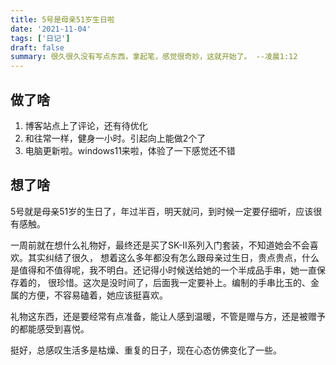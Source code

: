 ```yaml
---
title: 5号是母亲51岁生日啦
date: '2021-11-04'
tags: ['日记']
draft: false
summary: 很久很久没有写点东西，拿起笔，感觉很奇妙，这就开始了。 --凌晨1:12
---
```


## 做了啥

1. 博客站点上了评论，还有待优化
2. 和往常一样，健身一小时。引起向上能做2个了
3. 电脑更新啦。windows11来啦，体验了一下感觉还不错

## 想了啥

5号就是母亲51岁的生日了，年过半百，明天就问，到时候一定要仔细听，应该很有感触。

一周前就在想什么礼物好，最终还是买了SK-II系列入门套装，不知道她会不会喜欢。其实纠结了很久，
想着这么多年都没有怎么跟母亲过生日，贵点贵点，什么是值得和不值得呢，我不明白。还记得小时候送给她的一个半成品手串，她一直保存着的，
很珍惜。这次是没时间了，后面我一定要补上。编制的手串比玉的、金属的方便，不容易磕着，她应该挺喜欢。

礼物这东西，还是要经常有点准备，能让人感到温暖，不管是赠与方，还是被赠予的都能感受到喜悦。

挺好，总感叹生活多是枯燥、重复的日子，现在心态仿佛变化了一些。

